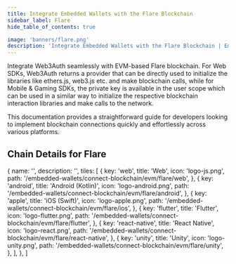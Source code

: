 ```yaml
---
title: Integrate Embedded Wallets with the Flare Blockchain
sidebar_label: Flare
hide_table_of_contents: true

image: 'banners/flare.png'
description: 'Integrate Embedded Wallets with the Flare Blockchain | Embedded Wallets'
---
```



<SEO
  title="Integrate Embedded Wallets with the Flare Blockchain"
  description="Integrate Embedded Wallets with the Flare Blockchain | Embedded Wallets"
  image="https://web3auth.io/docs/banners/flare.png"
  slug="/embedded-wallets/connect-blockchain/evm/flare"
/>

Integrate Web3Auth seamlessly with EVM-based Flare blockchain. For Web SDKs, Web3Auth returns a provider that can be directly used to initialize the libraries like ethers.js, web3.js etc. and make blockchain calls, while for Mobile & Gaming SDKs, the private key is available in the user scope which can be used in a similar way to initialize the respective blockchain interaction libraries and make calls to the network.

This documentation provides a straightforward guide for developers looking to implement blockchain connections quickly and effortlessly across various platforms.

## Chain Details for Flare

<ChainDetailsFlare />

  {
    name: '',
    description: '',
    tiles: [
      {
        key: 'web',
        title: 'Web',
        icon: 'logo-js.png',
        path: '/embedded-wallets/connect-blockchain/evm/flare/web',
      },
      {
        key: 'android',
        title: 'Android (Kotlin)',
        icon: 'logo-android.png',
        path: '/embedded-wallets/connect-blockchain/evm/flare/android',
      },
      {
        key: 'apple',
        title: 'iOS (Swift)',
        icon: 'logo-apple.png',
        path: '/embedded-wallets/connect-blockchain/evm/flare/ios',
      },
      {
        key: 'flutter',
        title: 'Flutter',
        icon: 'logo-flutter.png',
        path: '/embedded-wallets/connect-blockchain/evm/flare/flutter',
      },
      {
        key: 'react-native',
        title: 'React Native',
        icon: 'logo-react.png',
        path: '/embedded-wallets/connect-blockchain/evm/flare/react-native',
      },
      {
        key: 'unity',
        title: 'Unity',
        icon: 'logo-unity.png',
        path: '/embedded-wallets/connect-blockchain/evm/flare/unity',
      },
    ],
  },
]

<Tiles tileGroups={Flare} />
